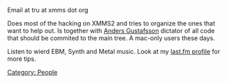 Email at tru at xmms dot org

Does most of the hacking on XMMS2 and tries to organize the ones that want to help out. Is together with [[User:Anders Gustafsson|Anders Gustafsson]] dictator of all code that should be commited to the main tree. A mac-only users these days.

Listen to wierd EBM, Synth and Metal music. Look at my [http://www.last.fm/user/tru/ last.fm profile] for more tips.

[[Category: People]]